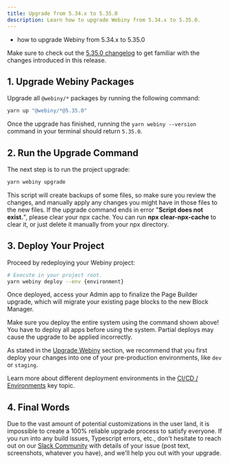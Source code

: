 ```yaml
---
title: Upgrade from 5.34.x to 5.35.0
description: Learn how to upgrade Webiny from 5.34.x to 5.35.0.
---
```



<Alert type="success" title="What you’ll learn">

- how to upgrade Webiny from 5.34.x to 5.35.0

</Alert>

<Alert type="info">

Make sure to check out the [5.35.0 changelog](./changelog) to get familiar with the changes introduced in this release.

</Alert>

## 1. Upgrade Webiny Packages

Upgrade all `@webiny/*` packages by running the following command:

```bash
yarn up "@webiny/*@5.35.0"
```

Once the upgrade has finished, running the `yarn webiny --version` command in your terminal should return `5.35.0`.

## 2. Run the Upgrade Command

The next step is to run the project upgrade:

```bash
yarn webiny upgrade
```

<Alert type="info">
  This script will create backups of some files, so make sure you review the changes, and manually
  apply any changes you might have in those files to the new files.
</Alert>

<Alert type="warning">
  If the upgrade command ends in error "<strong>Script does not exist.</strong>", please clear your
  npx cache. You can run <strong>npx clear-npx-cache</strong> to clear it, or just delete it
  manually from your npx directory.
</Alert>

## 3. Deploy Your Project

Proceed by redeploying your Webiny project:

```bash
# Execute in your project root.
yarn webiny deploy --env {environment}
```

Once deployed, access your Admin app to finalize the Page Builder upgrade, which will migrate your existing page blocks to the new Block Manager.

<Alert type="warning">

Make sure you deploy the entire system using the command shown above! You have to deploy all apps before using the system. Partial deploys may cause the upgrade to be applied incorrectly.

</Alert>

<Alert type="warning">

As stated in the [Upgrade Webiny](../upgrade-webiny#pre-production-environments-first) section, we recommend that you first deploy your changes into one of your pre-production environments, like `dev` or `staging`.

</Alert>

<Alert type="info">

Learn more about different deployment environments in the [CI/CD / Environments](../../core-development-concepts/ci-cd/environments) key topic.

</Alert>

## 4. Final Words

Due to the vast amount of potential customizations in the user land, it is impossible to create a 100% reliable upgrade process to satisfy everyone. If you run into any build issues, Typescript errors, etc., don't hesitate to reach out on our [Slack Community](https://webiny.com/slack) with details of your issue (post text, screenshots, whatever you have), and we'll help you out with your upgrade.
